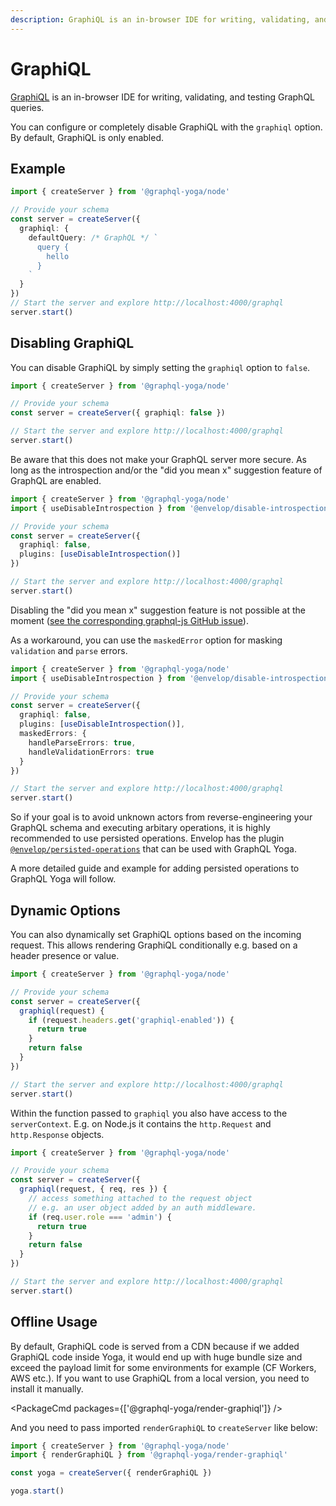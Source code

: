 ```yaml
---
description: GraphiQL is an in-browser IDE for writing, validating, and testing GraphQL queries.
---
```



# GraphiQL

[GraphiQL](https://github.com/graphql/graphiql) is an in-browser IDE for writing, validating, and testing GraphQL queries.

You can configure or completely disable GraphiQL with the `graphiql` option.
By default, GraphiQL is only enabled.

## Example

```ts
import { createServer } from '@graphql-yoga/node'

// Provide your schema
const server = createServer({
  graphiql: {
    defaultQuery: /* GraphQL */ `
      query {
        hello
      }
    `
  }
})
// Start the server and explore http://localhost:4000/graphql
server.start()
```

## Disabling GraphiQL

You can disable GraphiQL by simply setting the `graphiql` option to `false`.

```ts
import { createServer } from '@graphql-yoga/node'

// Provide your schema
const server = createServer({ graphiql: false })

// Start the server and explore http://localhost:4000/graphql
server.start()
```

<Callout type="warning">
  Be aware that this does not make your GraphQL server more secure. As long as
  the introspection and/or the "did you mean x" suggestion feature of GraphQL
  are enabled.
</Callout>

```ts
import { createServer } from '@graphql-yoga/node'
import { useDisableIntrospection } from '@envelop/disable-introspection'

// Provide your schema
const server = createServer({
  graphiql: false,
  plugins: [useDisableIntrospection()]
})

// Start the server and explore http://localhost:4000/graphql
server.start()
```

Disabling the "did you mean x" suggestion feature is not possible at the moment ([see the corresponding graphql-js GitHub issue](https://github.com/graphql/graphql-js/issues/2247)).

As a workaround, you can use the `maskedError` option for masking `validation` and `parse` errors.

```ts
import { createServer } from '@graphql-yoga/node'
import { useDisableIntrospection } from '@envelop/disable-introspection'

// Provide your schema
const server = createServer({
  graphiql: false,
  plugins: [useDisableIntrospection()],
  maskedErrors: {
    handleParseErrors: true,
    handleValidationErrors: true
  }
})

// Start the server and explore http://localhost:4000/graphql
server.start()
```

So if your goal is to avoid unknown actors from reverse-engineering your GraphQL schema and executing arbitary operations, it is highly recommended to use persisted operations.
Envelop has the plugin [`@envelop/persisted-operations`](https://www.npmjs.com/package/@envelop/persisted-operations) that can be used with GraphQL Yoga.

A more detailed guide and example for adding persisted operations to GraphQL Yoga will follow.

## Dynamic Options

You can also dynamically set GraphiQL options based on the incoming request.
This allows rendering GraphiQL conditionally e.g. based on a header presence or value.

```ts
import { createServer } from '@graphql-yoga/node'

// Provide your schema
const server = createServer({
  graphiql(request) {
    if (request.headers.get('graphiql-enabled')) {
      return true
    }
    return false
  }
})

// Start the server and explore http://localhost:4000/graphql
server.start()
```

Within the function passed to `graphiql` you also have access to the `serverContext`.
E.g. on Node.js it contains the `http.Request` and `http.Response` objects.

```ts
import { createServer } from '@graphql-yoga/node'

// Provide your schema
const server = createServer({
  graphiql(request, { req, res }) {
    // access something attached to the request object
    // e.g. an user object added by an auth middleware.
    if (req.user.role === 'admin') {
      return true
    }
    return false
  }
})

// Start the server and explore http://localhost:4000/graphql
server.start()
```

## Offline Usage

By default, GraphiQL code is served from a CDN because if we added GraphiQL code inside Yoga, it would end up with huge bundle size and exceed the payload limit for some environments for example (CF Workers, AWS etc.).
If you want to use GraphiQL from a local version, you need to install it manually.

<PackageCmd packages={['@graphql-yoga/render-graphiql']} />

And you need to pass imported `renderGraphiQL` to `createServer` like below:

```ts
import { createServer } from '@graphql-yoga/node'
import { renderGraphiQL } from '@graphql-yoga/render-graphiql'

const yoga = createServer({ renderGraphiQL })

yoga.start()
```
